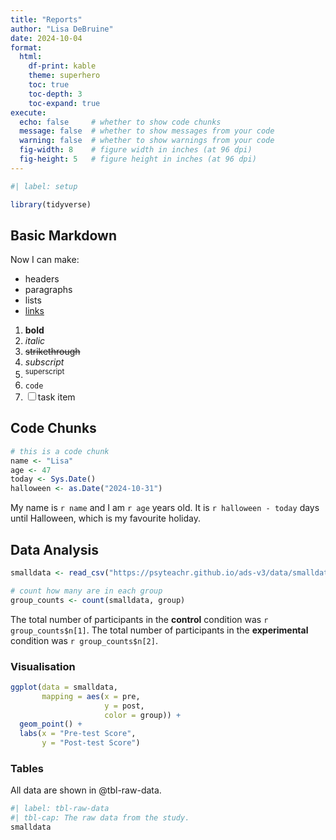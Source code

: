 ```yaml
---
title: "Reports"
author: "Lisa DeBruine"
date: 2024-10-04
format: 
  html:
    df-print: kable
    theme: superhero
    toc: true
    toc-depth: 3
    toc-expand: true
execute:
  echo: false     # whether to show code chunks
  message: false  # whether to show messages from your code
  warning: false  # whether to show warnings from your code
  fig-width: 8    # figure width in inches (at 96 dpi)
  fig-height: 5   # figure height in inches (at 96 dpi)
---
```


```r
#| label: setup

library(tidyverse)
```

## Basic Markdown {-}

Now I can make:

* headers
* paragraphs
* lists
* [links](https://psyteachr.github.io/ads-v3/)

1. **bold**
2. *italic*
3. ~~strikethrough~~
4. _subscript_
5. ^superscript^
6. `code`
7. [ ] task item

## Code Chunks

```r
# this is a code chunk
name <- "Lisa"
age <- 47
today <- Sys.Date()
halloween <- as.Date("2024-10-31")
```

My name is `r name` and I am `r age` years old. 
It is `r halloween - today` days until Halloween, 
which is my favourite holiday.

## Data Analysis

```r
smalldata <- read_csv("https://psyteachr.github.io/ads-v3/data/smalldata.csv")
```

```r
# count how many are in each group
group_counts <- count(smalldata, group)
```

The total number of participants in the **control** condition was `r group_counts$n[1]`. The total number of participants in the **experimental** condition was `r group_counts$n[2]`.

### Visualisation

```r
ggplot(data = smalldata, 
       mapping = aes(x = pre, 
                     y = post, 
                     color = group)) +
  geom_point() +
  labs(x = "Pre-test Score",
       y = "Post-test Score")
```

### Tables

All data are shown in @tbl-raw-data.

```r
#| label: tbl-raw-data
#| tbl-cap: The raw data from the study.
smalldata
```

